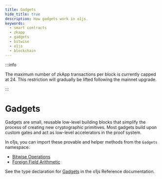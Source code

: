 ```yaml
---
title: Gadgets
hide_title: true
description: How gadgets work in o1js.
keywords:
  - smart contracts
  - zkapp
  - gadgets
  - bitwise
  - o1js
  - blockchain
---
```


:::info

The maximum number of zkApp transactions per block is currently capped at 24. This restriction will gradually be lifted following the mainnet upgrade.

:::

# Gadgets

Gadgets are small, reusable low-level building blocks that simplify the process of creating new cryptographic primitives. Most gadgets build upon custom gates and act as low-level accelerators in the proof system.

In o1js, you can import these provable and helper methods from the `Gadgets` namespace:

- [Bitwise Operations](/zkapps/o1js/bitwise-operations)
- [Foreign Field Arithmetic](/zkapps/o1js/foreign-fields)

See the type declaration for [Gadgets](/zkapps/o1js-reference/modules#gadgets) in the o1js Reference documentation.

